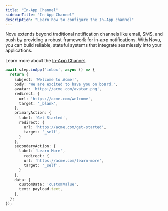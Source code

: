 ```yaml
---
title: "In-App Channel"
sidebarTitle: "In-App Channel"
description: "Learn how to configure the In-App channel"
---
```


Novu extends beyond traditional notification channels like email, SMS, and push by providing a robust framework for in-app notifications. With Novu, you can build reliable, stateful systems that integrate seamlessly into your applications.

Learn more about the [In-App Channel](/integrations/providers/in-app/in-app-channel).

```typescript
await step.inApp('inbox', async () => {
  return {
    subject: 'Welcome to Acme!',
    body: 'We are excited to have you on board.',
    avatar: 'https://acme.com/avatar.png',
    redirect: {
      url: 'https://acme.com/welcome',
      target: '_blank',
    },
    primaryAction: {
      label: 'Get Started',
      redirect: {
        url: 'https://acme.com/get-started',
        target: '_self',
      }
    },
    secondaryAction: {
      label: 'Learn More',
        redirect: {
        url: 'https://acme.com/learn-more',
        target: '_self',
      }
    },
    data: {
      customData: 'customValue',
      text: payload.text,
    },
  };
});
```